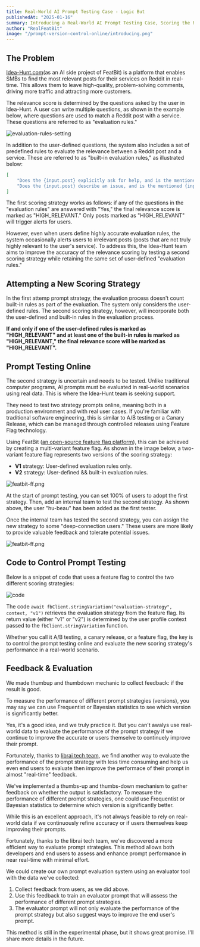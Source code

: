```yaml
---
title: Real-World AI Prompt Testing Case - Logic But
publishedAt: "2025-01-16"
summary: Introducing a Real-World AI Prompt Testing Case, Scoring the Relevant Between a Reddit Post and a Service
author: "RealFeatBit"
image: "/prompt-version-control-online/introducing.png"
---
```


## The Problem

[Idea-Hunt.com](https://idea-hunt.com)(as an AI side project of FeatBit) is a platform that enables SMBs to find the most relevant posts for their services on Reddit in real-time. This allows them to leave high-quality, problem-solving comments, driving more traffic and attracting more customers.

The relevance score is determined by the questions asked by the user in Idea-Hunt. A user can write multiple questions, as shown in the example below, where questions are used to match a Reddit post with a service. These questions are referred to as "evaluation rules."

![evaluation-rules-setting](/prompt-version-control-online/blog/real-world-ai-prompt-testing-in-scoring-strategies/evaluation-rules-setting.png)

In addition to the user-defined questions, the system also includes a set of predefined rules to evaluate the relevance between a Reddit post and a service. These are referred to as "built-in evaluation rules," as illustrated below:

```json
[
    "Does the {input.post} explicitly ask for help, and is the mentioned {input.product} a highly suitable solution for solving the problem?",
    "Does the {input.post} describe an issue, and is the mentioned {input.product} an essential tool for resolving this issue?"
]
```

The first scoring strategy works as follows: if any of the questions in the "evaluation rules" are answered with "Yes," the final relevance score is marked as "HIGH_RELEVANT." Only posts marked as "HIGH_RELEVANT" will trigger alerts for users.

However, even when users define highly accurate evaluation rules, the system occasionally alerts users to irrelevant posts (posts that are not truly highly relevant to the user's service). To address this, the Idea-Hunt team aims to improve the accuracy of the relevance scoring by testing a second scoring strategy while retaining the same set of user-defined "evaluation rules."

## Attempting a New Scoring Strategy

In the first attemp prompt strategy, the evaluation process doesn't count built-in rules as part of the evaluation. The system only considers the user-defined rules. The second scoring strategy, however, will incorporate both the user-defined and built-in rules in the evaluation process.

**If and only if one of the user-defined rules is marked as "HIGH_RELEVANT" and at least one of the built-in rules is marked as "HIGH_RELEVANT," the final relevance score will be marked as "HIGH_RELEVANT".**

## Prompt Testing Online

The second strategy is uncertain and needs to be tested. Unlike traditional computer programs, AI prompts must be evaluated in real-world scenarios using real data. This is where the Idea-Hunt team is seeking support.

They need to test two strategy prompts online, meaning both in a production environment and with real user cases. If you're familiar with traditional software engineering, this is similar to A/B testing or a Canary Release, which can be managed through controlled releases using Feature Flag technology.


Using FeatBit ([an open-source feature flag platform](https://www.featbit.co)), this can be achieved by creating a multi-variant feature flag. As shown in the image below, a two-variant feature flag represents two versions of the scoring strategy:

- **V1** strategy: User-defined evaluation rules only.
- **V2** strategy: User-defined && built-in evaluation rules.


![featbit-ff.png](/prompt-version-control-online/blog/real-world-ai-prompt-testing-in-scoring-strategies/featbit-ff.png)


At the start of prompt testing, you can set 100% of users to adopt the first strategy. Then, add an internal team to test the second strategy. As shown above, the user "hu-beau" has been added as the first tester.

Once the internal team has tested the second strategy, you can assign the new strategy to some "deep-connection users." These users are more likely to provide valuable feedback and tolerate potential issues.

![featbit-ff.png](/prompt-version-control-online/blog/real-world-ai-prompt-testing-in-scoring-strategies/loyal-users-who-build-deep-connections.png)

## Code to Control Prompt Testing

Below is a snippet of code that uses a feature flag to control the two different scoring strategies:

![code](/prompt-version-control-online/blog/real-world-ai-prompt-testing-in-scoring-strategies/code.png)

The code `await fbClient.stringVariation("evaluation-strategy", context, "v1")` retrieves the evaluation strategy from the feature flag. Its return value (either "v1" or "v2") is determined by the user profile context passed to the `fbClient.stringVariation` function.

Whether you call it A/B testing, a canary release, or a feature flag, the key is to control the prompt testing online and evaluate the new scoring strategy's performance in a real-world scenario.


## Feedback & Evaluation 

We made thumbup and thumbdown mechanic to collect feedback: if the result is good. 

To measure the performance of different prompt strategies (versions), you may say we can use Frequentist or Bayesian statistics to see which version is significantly better. 

Yes, it's a good idea, and we truly practice it. But you can't awalys use real-world data to evaluate the performance of the prompt strategy if we continue to improve the accurate or users themselve to continuely improve their prompt.

Fortunately, thanks to [librai tech team](https://www.librai.tech/), we find another way to evaluate the performance of the prompt strategy with less time consuming and help us even end users to evaluate then improve the performace of their prompt in almost "real-time" feedback.


We've implemented a thumbs-up and thumbs-down mechanism to gather feedback on whether the output is satisfactory. To measure the performance of different prompt strategies, one could use Frequentist or Bayesian statistics to determine which version is significantly better. 

While this is an excellent approach, it's not always feasible to rely on real-world data if we continuously refine accuracy or if users themselves keep improving their prompts.

Fortunately, thanks to the librai tech team, we've discovered a more efficient way to evaluate prompt strategies. This method allows both developers and end users to assess and enhance prompt performance in near real-time with minimal effort.

We could create our own prompt evaluation system using an evaluator tool with the data we've collected:

1. Collect feedback from users, as we did above.
2. Use this feedback to train an evaluator prompt that will assess the performance of different prompt strategies.
3. The evaluator prompt will not only evaluate the performance of the prompt strategy but also suggest ways to improve the end user's prompt.

This method is still in the experimental phase, but it shows great promise. I'll share more details in the future.


